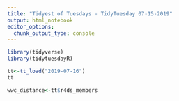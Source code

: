 ```yaml
---
title: "Tidyest of Tuesdays - TidyTuesday 07-15-2019"
output: html_notebook
editor_options: 
  chunk_output_type: console
---
```


```r
library(tidyverse)
library(tidytuesdayR)

tt<-tt_load("2019-07-16")
tt
```

```r

wwc_distance<-tt$r4ds_members 

```





